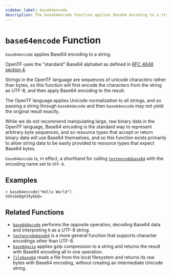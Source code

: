 ```yaml
---
sidebar_label: base64encode
description: The base64encode function applies Base64 encoding to a string.
---
```


# `base64encode` Function

`base64encode` applies Base64 encoding to a string.

OpenTF uses the "standard" Base64 alphabet as defined in
[RFC 4648 section 4](https://tools.ietf.org/html/rfc4648#section-4).

Strings in the OpenTF language are sequences of unicode characters rather
than bytes, so this function will first encode the characters from the string
as UTF-8, and then apply Base64 encoding to the result.

The OpenTF language applies Unicode normalization to all strings, and so
passing a string through `base64decode` and then `base64encode` may not yield
the original result exactly.

While we do not recommend manipulating large, raw binary data in the OpenTF
language, Base64 encoding is the standard way to represent arbitrary byte
sequences, and so resource types that accept or return binary data will use
Base64 themselves, and so this function exists primarily to allow string
data to be easily provided to resource types that expect Base64 bytes.

`base64encode` is, in effect, a shorthand for calling
[`textencodebase64`](/docs/language/functions/textencodebase64) with the encoding name set to
`UTF-8`.

## Examples

```
> base64encode("Hello World")
SGVsbG8gV29ybGQ=
```

## Related Functions

* [`base64decode`](/docs/language/functions/base64decode) performs the opposite operation,
  decoding Base64 data and interpreting it as a UTF-8 string.
* [`textencodebase64`](/docs/language/functions/textencodebase64) is a more general function that
  supports character encodings other than UTF-8.
* [`base64gzip`](/docs/language/functions/base64gzip) applies gzip compression to a string
  and returns the result with Base64 encoding all in one operation.
* [`filebase64`](/docs/language/functions/filebase64) reads a file from the local filesystem
  and returns its raw bytes with Base64 encoding, without creating an
  intermediate Unicode string.

